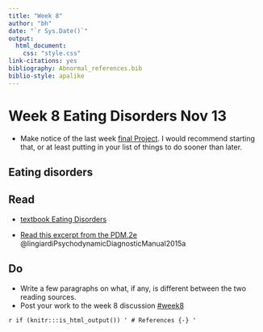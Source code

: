 ```yaml
---
title: "Week 8"
author: "bh"
date: "`r Sys.Date()`"
output: 
  html_document:
    css: "style.css"
link-citations: yes
bibliography: Abnormal_references.bib
biblio-style: apalike
---
```




# Week 8 Eating Disorders Nov 13 {#Week8} 

* Make notice of the last week [final Project](https://docs.google.com/document/d/11GxIlOTqrcXQ-MlW9eikqR-dH_ErgsjCv8xu0Zj5S60/edit){target="_blank"}.  I would recommend starting that, or at least putting in your list of things to do sooner than later.  

## Eating disorders

## Read 

* [textbook Eating Disorders](https://opentext.wsu.edu/abnormal-psych/chapter/module-10-eating-disorders/){target='_blank'}

* [Read this excerpt from the PDM.2e](https://docs.google.com/document/d/18KIDPjn-xL48pphVnUrNr0rM3Ors4D1iDqgtr7QBMqs/edit?usp=sharing){target='_blank'} @lingiardiPsychodynamicDiagnosticManual2015a

## Do

* Write a few paragraphs on what, if any, is different between the two reading sources.
* Post your work to the week 8 discussion [#week8](https://canvas.seattlecolleges.edu/courses/16722/discussion_topics/168563){target='_blank'}



`r if (knitr:::is_html_output()) '
# References {-}
'`